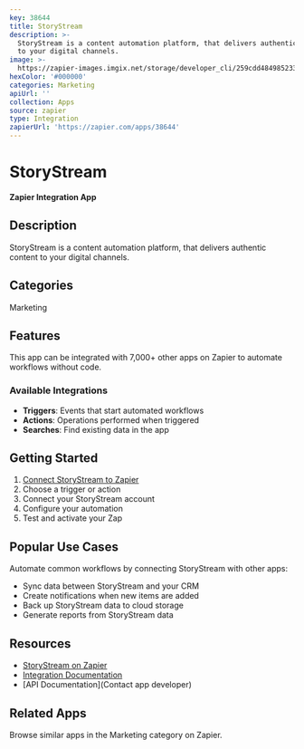 ```yaml
---
key: 38644
title: StoryStream
description: >-
  StoryStream is a content automation platform, that delivers authentic content
  to your digital channels.
image: >-
  https://zapier-images.imgix.net/storage/developer_cli/259cdd4849852336e6fef0faaa6ee00e.png?auto=format%2Ccompress&ixlib=python-3.0.0&q=50
hexColor: '#000000'
categories: Marketing
apiUrl: ''
collection: Apps
source: zapier
type: Integration
zapierUrl: 'https://zapier.com/apps/38644'
---
```

# StoryStream

**Zapier Integration App**

## Description

StoryStream is a content automation platform, that delivers authentic content to your digital channels.

## Categories

Marketing

## Features

This app can be integrated with 7,000+ other apps on Zapier to automate workflows without code.

### Available Integrations

- **Triggers**: Events that start automated workflows
- **Actions**: Operations performed when triggered
- **Searches**: Find existing data in the app

## Getting Started

1. [Connect StoryStream to Zapier](https://zapier.com/apps/38644)
2. Choose a trigger or action
3. Connect your StoryStream account
4. Configure your automation
5. Test and activate your Zap

## Popular Use Cases

Automate common workflows by connecting StoryStream with other apps:

- Sync data between StoryStream and your CRM
- Create notifications when new items are added
- Back up StoryStream data to cloud storage
- Generate reports from StoryStream data

## Resources

- [StoryStream on Zapier](https://zapier.com/apps/38644)
- [Integration Documentation](https://zapier.com/apps/38644/integrations)
- [API Documentation](Contact app developer)

## Related Apps

Browse similar apps in the Marketing category on Zapier.
